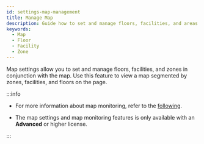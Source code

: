 ```yaml
---
id: settings-map-management
title: Manage Map
description: Guide how to set and manage floors, facilities, and areas.
keywords:
  - Map
  - Floor
  - Facility
  - Zone
---
```


Map settings allow you to set and manage floors, facilities, and zones in conjunction with the map. Use this feature to view a map segmented by zones, facilities, and floors on the <Cmd sid='shell.header.arena' /> page.

<DocCardList />

:::info

* For more information about map monitoring, refer to the [following](monitoring-map).

* The map settings and map monitoring features is only available with an **Advanced** or higher license.

:::
